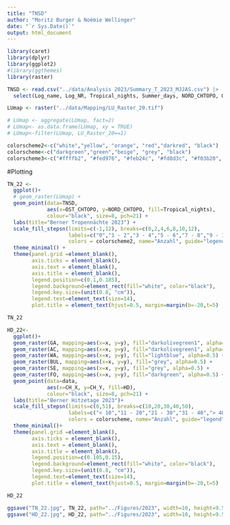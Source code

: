 ```yaml
---
title: "TNSD"
author: "Moritz Burger & Noémie Wellinger"
date: "`r Sys.Date()`"
output: html_document
---
```


```r
library(caret)
library(dplyr)
library(ggplot2)
#library(ggthemes)
library(raster)
```


```r
TNSD <- read.csv("../data/Analysis 2023/Summary_T_2023_MJJAS.csv") |>
  select(Log_name, Log_NR, Tropical_nights, Summer_days, NORD_CHTOPO, OST_CHTOPO)

```

```r
LUmap <- raster("../data/Mapping/LU_Raster_20.tif")

# LUmap <- aggregate(LUmap, fact=2)
# LUmap<- as.data.frame(LUmap, xy = TRUE)
# LUmap<-filter(LUmap, LU_Raster_20==1)

colorscheme2<-c("white","yellow", "orange", "red","darkred", "black")
colorscheme<-c("darkgreen","green","beige", "grey", "black")
colorscheme3<-c("#ffffb2", "#fed976", "#feb24c", "#fd8d3c", "#f03b20", "#bd0026")
```


#Plotting
```r
TN_22 <-
  ggplot()+
  # geom_raster(LUmap) +
  geom_point(data=TNSD, 
             aes(x=OST_CHTOPO, y=NORD_CHTOPO, fill=Tropical_nights), 
             colour="black", size=8, pch=21) +
  labs(title="Berner Tropennächte 2023") +
  scale_fill_stepsn(limits=c(-1,12), breaks=c(0,2,4,6,8,10,12), 
                    labels=c("0","1 - 2","3 - 4","5 - 6","7 - 8","9 - 10","> 10"),
                    colors = colorscheme2, name="Anzahl", guide="legend")+
  theme_minimal() +
  theme(panel.grid =element_blank(),
        axis.ticks = element_blank(),
        axis.text = element_blank(),
        axis.title = element_blank(),
        legend.position=c(0.1,0.185),
        legend.background=element_rect(fill="white", color="black"),
        legend.key.size=(unit(0.8, "cm")),
        legend.text=element_text(size=14),
        plot.title = element_text(hjust=0.5, margin=margin(b=-20,t=5) ,size=18))

TN_22


```

```r
HD_22<-
  ggplot()+
  geom_raster(GA, mapping=aes(x=x, y=y), fill="darkolivegreen1", alpha=0.5) +
  geom_raster(AC, mapping=aes(x=x, y=y), fill="darkolivegreen1", alpha=0.5) +
  geom_raster(WA, mapping=aes(x=x, y=y), fill="lightblue", alpha=0.5) +
  geom_raster(BUL, mapping=aes(x=x, y=y), fill="grey", alpha=0.5) +
  geom_raster(SE, mapping=aes(x=x, y=y), fill="grey", alpha=0.5) +
  geom_raster(FO, mapping=aes(x=x, y=y), fill="darkgreen", alpha=0.5) +
  geom_point(data=data, 
             aes(x=CH_X, y=CH_Y, fill=HD), 
             colour="black", size=8, pch=21) + 
  labs(title="Berner Hitzetage 2023")+
  scale_fill_stepsn(limits=c(0,51), breaks=c(10,20,30,40,50), 
                    labels=c("< 10","11 - 20","21 - 30","31 - 40","> 40"),
                    colors = colorscheme, name="Anzahl", guide="legend")+
  theme_minimal()+
  theme(panel.grid =element_blank(),
        axis.ticks = element_blank(),
        axis.text = element_blank(),
        axis.title = element_blank(),
        legend.position=c(0.105,0.15),
        legend.background=element_rect(fill="white", color="black"),
        legend.key.size=(unit(0.8, "cm")),
        legend.text=element_text(size=14),
        plot.title = element_text(hjust=0.5, margin=margin(b=-20,t=5) ,size=18))

HD_22
```


```r
ggsave("TN_22.jpg", TN_22, path="../Figures/2023", width=10, height=9.5375)
ggsave("HD_22.jpg", HD_22, path="../Figures/2023", width=10, height=9.5375)
```

